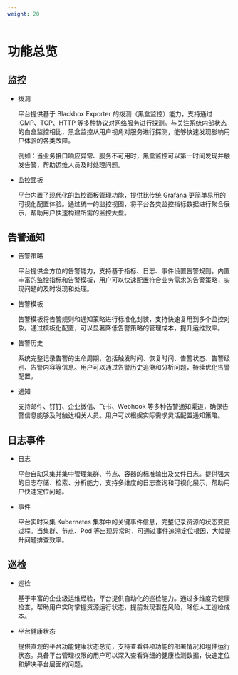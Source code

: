 ```yaml
---
weight: 20
---
```


# 功能总览

## 监控

- 拨测

  平台提供基于 Blackbox Exporter 的拨测（黑盒监控）能力，支持通过 ICMP、TCP、HTTP 等多种协议对网络服务进行探测。与关注系统内部状态的白盒监控相比，黑盒监控从用户视角对服务进行探测，能够快速发现影响用户体验的各类故障。

  例如：当业务接口响应异常、服务不可用时，黑盒监控可以第一时间发现并触发告警，帮助运维人员及时处理问题。

- 监控面板

  平台内置了现代化的监控面板管理功能，提供比传统 Grafana 更简单易用的可视化配置体验。通过统一的监控视图，将平台各类监控指标数据进行聚合展示，帮助用户快速构建所需的监控大盘。

## 告警通知

- 告警策略

  平台提供全方位的告警能力，支持基于指标、日志、事件设置告警规则。内置丰富的监控指标和告警模板，用户可以快速配置符合业务需求的告警策略，实现问题的及时发现和处理。

- 告警模板 

  告警模板将告警规则和通知策略进行标准化封装，支持快速复用到多个监控对象。通过模板化配置，可以显著降低告警策略的管理成本，提升运维效率。

- 告警历史

  系统完整记录告警的生命周期，包括触发时间、恢复时间、告警状态、告警级别、告警内容等信息。用户可以通过告警历史追溯和分析问题，持续优化告警配置。

- 通知

  支持邮件、钉钉、企业微信、飞书、Webhook 等多种告警通知渠道，确保告警信息能够及时触达相关人员。用户可以根据实际需求灵活配置通知策略。

## 日志事件

- 日志

  平台自动采集并集中管理集群、节点、容器的标准输出及文件日志。提供强大的日志存储、检索、分析能力，支持多维度的日志查询和可视化展示，帮助用户快速定位问题。

- 事件

  平台实时采集 Kubernetes 集群中的关键事件信息，完整记录资源的状态变更过程。当集群、节点、Pod 等出现异常时，可通过事件追溯定位根因，大幅提升问题排查效率。

## 巡检

- 巡检

  基于丰富的企业级运维经验，平台提供自动化的巡检能力。通过多维度的健康检查，帮助用户实时掌握资源运行状态，提前发现潜在风险，降低人工巡检成本。

- 平台健康状态

  提供直观的平台功能健康状态总览，支持查看各项功能的部署情况和组件运行状态。具备平台管理权限的用户可以深入查看详细的健康检测数据，快速定位和解决平台层面的问题。
